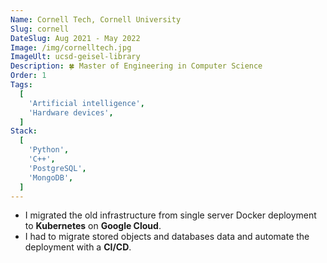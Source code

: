 ```yaml
---
Name: Cornell Tech, Cornell University
Slug: cornell
DateSlug: Aug 2021 - May 2022
Image: /img/cornelltech.jpg
ImageUlt: ucsd-geisel-library
Description: 🍀 Master of Engineering in Computer Science
Order: 1
Tags:
  [
    'Artificial intelligence',
    'Hardware devices',
  ]
Stack:
  [
    'Python',
    'C++',
    'PostgreSQL',
    'MongoDB',
  ]
---
```


- I migrated the old infrastructure from single server Docker deployment to **Kubernetes** on **Google Cloud**.
- I had to migrate stored objects and databases data and automate the deployment with a **CI/CD**.
